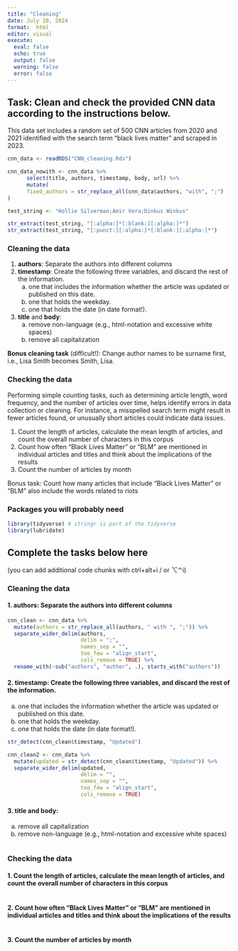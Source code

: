 ```yaml
---
title: "Cleaning"
date: July 10, 2024
format:  html
editor: visual
execute: 
  eval: false
  echo: true
  output: false
  warning: false
  error: false
---
```


## Task: Clean and check the provided CNN data according to the instructions below.

This data set includes a random set of 500 CNN articles from 2020 and 2021 identified with the search term "black lives matter" and scraped in 2023.

```r
cnn_data <- readRDS("CNN_cleaning.Rds")

cnn_data_nowith <- cnn_data %>%
      select(title, authors, timestamp, body, url) %>%
      mutate(
      fixed_authors = str_replace_all(cnn_data$authors, "with", ";")
)

```

```r
test_string <- "Hollie Silverman;Amir Vera;Dinkus Winkus"

str_extract(test_string, "[:alpha:]*[:blank:][:alpha:]*")
str_extract(test_string, "[:punct:][:alpha:]*[:blank:][:alpha:]*")


```

### Cleaning the data

1.  **authors**: Separate the authors into different columns
2.  **timestamp**: Create the following three variables, and discard the rest of the information.
    a.  one that includes the information whether the article was updated or published on this date.
    b.  one that holds the weekday.
    c.  one that holds the date (in date format!).
3.  **title** and **body**:
    a.  remove non-language (e.g., html-notation and excessive white spaces)
    b.  remove all capitalization

**Bonus cleaning task** (difficult!): Change author names to be surname first, i.e., Lisa Smith becomes Smith, Lisa.

### Checking the data

Performing simple counting tasks, such as determining article length, word frequency, and the number of articles over time, helps identify errors in data collection or cleaning. For instance, a misspelled search term might result in fewer articles found, or unusually short articles could indicate data issues.

1.  Count the length of articles, calculate the mean length of articles, and count the overall number of characters in this corpus
2.  Count how often "Black Lives Matter" or "BLM" are mentioned in individual articles and titles and think about the implications of the results
3.  Count the number of articles by month

Bonus task: Count how many articles that include "Black Lives Matter" or "BLM" also include the words related to riots

### Packages you will probably need

```r
library(tidyverse) # stringr is part of the tidyverse
library(lubridate)
```

## Complete the tasks below here

(you can add additional code chunks with ctrl+alt+i / or ⌥⌃i)

### Cleaning the data

#### 1. authors: Separate the authors into different columns

```r
cnn_clean <- cnn_data %>%
  mutate(authors = str_replace_all(authors, " with ", ";")) %>%
  separate_wider_delim(authors, 
                       delim = ";", 
                       names_sep = "", 
                       too_few = "align_start",
                       cols_remove = TRUE) %>%
  rename_with(~sub("authors", "author", .), starts_with("authors"))

```

#### 2. timestamp: Create the following three variables, and discard the rest of the information.

a.  one that includes the information whether the article was updated or published on this date.
b.  one that holds the weekday.
c.  one that holds the date (in date format!).

```r

str_detect(cnn_clean$timestamp, "Updated")

cnn_clean2 <- cnn_data %>%
  mutate(updated = str_detect(cnn_clean$timestamp, "Updated")) %>%
  separate_wider_delim(updated, 
                       delim = "", 
                       names_sep = "", 
                       too_few = "align_start",
                       cols_remove = TRUE)

```

#### 3. title and body:

a.  remove all capitalization
b.  remove non-language (e.g., html-notation and excessive white spaces)

```r

```

### Checking the data

#### 1. Count the length of articles, calculate the mean length of articles, and count the overall number of characters in this corpus

```r

```

#### 2. Count how often "Black Lives Matter" or "BLM" are mentioned in individual articles and titles and think about the implications of the results

```r

```

#### 3. Count the number of articles by month

```r

```

